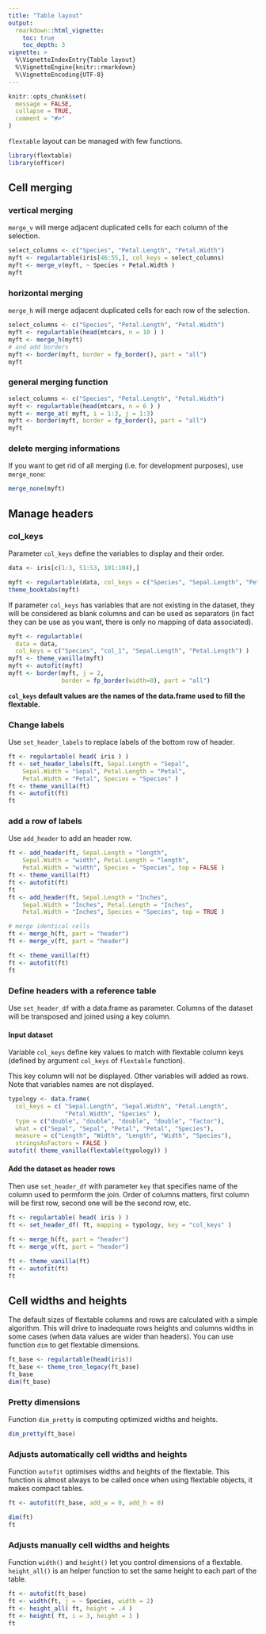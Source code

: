 ```yaml
---
title: "Table layout"
output: 
  rmarkdown::html_vignette:
    toc: true 
    toc_depth: 3
vignette: >
  %\VignetteIndexEntry{Table layout}
  %\VignetteEngine{knitr::rmarkdown}
  %\VignetteEncoding{UTF-8}
---
```



```r
knitr::opts_chunk$set(
  message = FALSE,
  collapse = TRUE,
  comment = "#>"
)
```

`flextable` layout can be managed with few functions. 

```r
library(flextable)
library(officer)
```


## Cell merging 

### vertical merging

`merge_v` will merge adjacent duplicated cells for each column of the selection.

```r
select_columns <- c("Species", "Petal.Length", "Petal.Width")
myft <- regulartable(iris[46:55,], col_keys = select_columns)
myft <- merge_v(myft, ~ Species + Petal.Width )
myft
```

### horizontal merging

`merge_h` will merge adjacent duplicated cells for each row of the selection.

```r
select_columns <- c("Species", "Petal.Length", "Petal.Width")
myft <- regulartable(head(mtcars, n = 10 ) )
myft <- merge_h(myft)
# and add borders
myft <- border(myft, border = fp_border(), part = "all") 
myft
```

### general merging function

```r
select_columns <- c("Species", "Petal.Length", "Petal.Width")
myft <- regulartable(head(mtcars, n = 6 ) )
myft <- merge_at( myft, i = 1:3, j = 1:3)
myft <- border(myft, border = fp_border(), part = "all")
myft
```


### delete merging informations

If you want to get rid of all merging (i.e. for development purposes), use `merge_none`:

```r
merge_none(myft)
```

## Manage headers

### col_keys

Parameter `col_keys` define the variables to display and their order. 

```r
data <- iris[c(1:3, 51:53, 101:104),]

myft <- regulartable(data, col_keys = c("Species", "Sepal.Length", "Petal.Length") )
theme_booktabs(myft) 
```

If parameter `col_keys` has variables that are not existing in the dataset, they will be considered as blank columns and can be used as separators (in fact they can be use as you want, there is only no mapping of data associated).

```r
myft <- regulartable(
  data = data, 
  col_keys = c("Species", "col_1", "Sepal.Length", "Petal.Length") )
myft <- theme_vanilla(myft)
myft <- autofit(myft)
myft <- border(myft, j = 2, 
               border = fp_border(width=0), part = "all") 
```


**`col_keys` default values are the names of the data.frame used to fill the flextable.**

### Change labels

Use `set_header_labels` to replace labels of the bottom row of header. 

```r
ft <- regulartable( head( iris ) ) 
ft <- set_header_labels(ft, Sepal.Length = "Sepal", 
    Sepal.Width = "Sepal", Petal.Length = "Petal",
    Petal.Width = "Petal", Species = "Species" )
ft <- theme_vanilla(ft)
ft <- autofit(ft)
ft
```

### add a row of labels

Use `add_header` to add an header row. 

```r
ft <- add_header(ft, Sepal.Length = "length",
    Sepal.Width = "width", Petal.Length = "length",
    Petal.Width = "width", Species = "Species", top = FALSE ) 
ft <- theme_vanilla(ft)
ft <- autofit(ft)
ft
ft <- add_header(ft, Sepal.Length = "Inches",
    Sepal.Width = "Inches", Petal.Length = "Inches",
    Petal.Width = "Inches", Species = "Species", top = TRUE )

# merge identical cells
ft <- merge_h(ft, part = "header")
ft <- merge_v(ft, part = "header")

ft <- theme_vanilla(ft)
ft <- autofit(ft)
ft
```


### Define headers with a reference table

Use `set_header_df` with a data.frame as parameter. Columns of the dataset will be transposed and joined using a key column. 

#### Input dataset 

Variable `col_keys` define key values to match with flextable column keys (defined by argument `col_keys` of `flextable` function).

This key column will not be displayed. Other variables will added as rows. Note that variables names are not displayed. 

```r
typology <- data.frame(
  col_keys = c( "Sepal.Length", "Sepal.Width", "Petal.Length",
                "Petal.Width", "Species" ),
  type = c("double", "double", "double", "double", "factor"),
  what = c("Sepal", "Sepal", "Petal", "Petal", "Species"),
  measure = c("Length", "Width", "Length", "Width", "Species"),
  stringsAsFactors = FALSE )
autofit( theme_vanilla(flextable(typology)) )
```

#### Add the dataset as header rows

Then use `set_header_df` with parameter `key` that specifies name of the column used 
to permform the join. Order of columns matters, first column will be first row, second one will be the second row, etc.

```r
ft <- regulartable( head( iris ) )
ft <- set_header_df( ft, mapping = typology, key = "col_keys" )

ft <- merge_h(ft, part = "header")
ft <- merge_v(ft, part = "header")

ft <- theme_vanilla(ft)
ft <- autofit(ft)
ft
```



## Cell widths and heights

The default sizes of flextable columns and rows are calculated with a simple algorithm. This will drive to inadequate rows heights and columns widths in some cases (when data values are wider than headers). You can use function `dim` to get flextable dimensions. 

```r
ft_base <- regulartable(head(iris))
ft_base <- theme_tron_legacy(ft_base)
ft_base
dim(ft_base)
```

### Pretty dimensions

Function `dim_pretty` is computing optimized widths and heights. 

```r
dim_pretty(ft_base)
```

### Adjusts automatically cell widths and heights

Function `autofit` optimises widths and heights of the flextable. 
This function is almost always to be called once when using 
flextable objects, it makes compact tables.

```r
ft <- autofit(ft_base, add_w = 0, add_h = 0)

dim(ft)
ft
```

### Adjusts manually cell widths and heights

Function `width()` and `height()` let you control dimensions of a flextable. `height_all()` is an helper function to set the same height to each part of the table.

```r
ft <- autofit(ft_base)
ft <- width(ft, j = ~ Species, width = 2)
ft <- height_all( ft, height = .4 )
ft <- height( ft, i = 3, height = 1 )
ft
```


